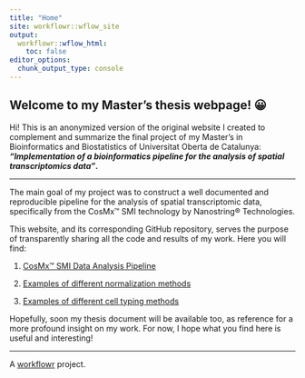 ```yaml
---
title: "Home"
site: workflowr::wflow_site
output:
  workflowr::wflow_html:
    toc: false
editor_options:
  chunk_output_type: console
---
```


## **Welcome to my Master's thesis webpage!** 😀

Hi! This is an anonymized version of the original website I created to complement and summarize the final project of my Master's in Bioinformatics and Biostatistics of Universitat Oberta de Catalunya: ***"Implementation of a bioinformatics pipeline for the analysis of spatial transcriptomics data"*****.**   

------------------------------------------------------------------------

The main goal of my project was to construct a well documented and reproducible pipeline for the analysis of spatial transcriptomic data, specifically from the CosMx™ SMI technology by Nanostring® Technologies.

This website, and its corresponding GitHub repository, serves the purpose of transparently sharing all the code and results of my work. Here you will find:

1.  [CosMx™ SMI Data Analysis Pipeline](pipeline.html)

2.  [Examples of different normalization methods](norm_examples.html)

3.  [Examples of different cell typing methods](clus_examples.html)

Hopefully, soon my thesis document will be available too, as reference for a more profound insight on my work. For now, I hope what you find here is useful and interesting!

------------------------------------------------------------------------

A [workflowr](https://github.com/workflowr/workflowr) project.
